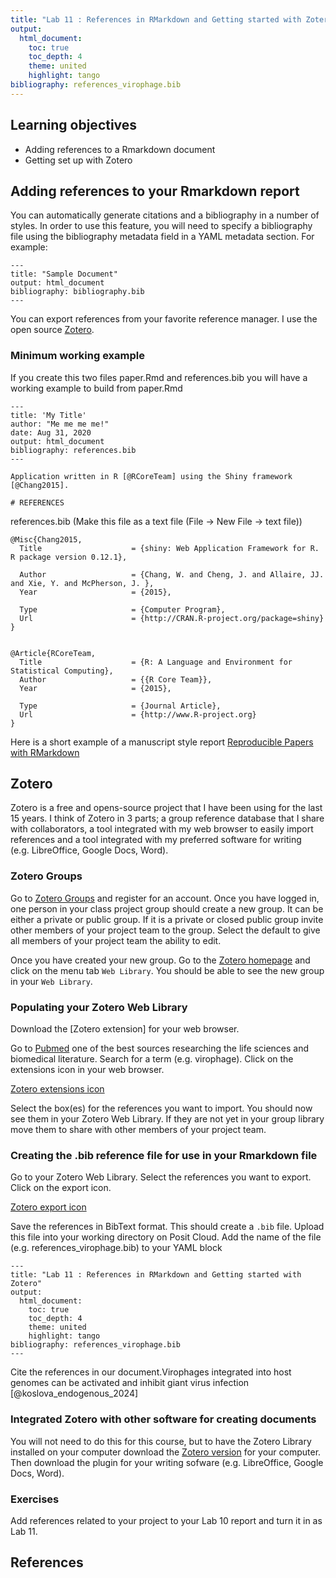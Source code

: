 ```yaml
---
title: "Lab 11 : References in RMarkdown and Getting started with Zotero"
output:
  html_document:
    toc: true
    toc_depth: 4
    theme: united
    highlight: tango
bibliography: references_virophage.bib
---
```


## Learning objectives

* Adding references to a Rmarkdown document
* Getting set up with Zotero

## Adding references to your Rmarkdown report

You can automatically generate citations and a bibliography in a number of styles. In order to use this feature, you will need to specify a bibliography file using the bibliography metadata field in a YAML metadata section. For example:

```
---
title: "Sample Document"
output: html_document
bibliography: bibliography.bib
---
```

You can export references from your favorite reference manager. I use the open source [Zotero](www.zotero.org).

### Minimum working example

If you create this two files paper.Rmd and references.bib you will have a working example to build from
paper.Rmd

```
---
title: 'My Title'
author: "Me me me me!"
date: Aug 31, 2020
output: html_document
bibliography: references.bib
---

Application written in R [@RCoreTeam] using the Shiny framework [@Chang2015].

# REFERENCES
```

references.bib (Make this file as a text file (File -> New File -> text file))

```
@Misc{Chang2015,
  Title                    = {shiny: Web Application Framework for R. R package version 0.12.1},

  Author                   = {Chang, W. and Cheng, J. and Allaire, JJ. and Xie, Y. and McPherson, J. },
  Year                     = {2015},

  Type                     = {Computer Program},
  Url                      = {http://CRAN.R-project.org/package=shiny}
}


@Article{RCoreTeam,
  Title                    = {R: A Language and Environment for Statistical Computing},
  Author                   = {{R Core Team}},
  Year                     = {2015},

  Type                     = {Journal Article},
  Url                      = {http://www.R-project.org}
}
```

Here is a short example of a manuscript style report [Reproducible Papers with RMarkdown](https://nceas.github.io/oss-lessons/reproducible-papers-with-rmd/reproducible-papers-with-rmd.html)

## Zotero

Zotero is a free and opens-source project that I have been using for the last 15 years. I think of Zotero in 3 parts; a group reference database that I share with collaborators, a tool integrated with my web browser to easily import references and a tool integrated with my preferred software for writing (e.g. LibreOffice, Google Docs, Word).

### Zotero Groups

Go to [Zotero Groups](https://www.zotero.org/groups/) and register for an account. Once you have logged in, one person in your class project group should create a new group. It can be either a private or public group. If it is a private or closed public group invite other members of your project team to the group. Select the default to give all members of your project team the ability to edit.

Once you have created your new group. Go to the [Zotero homepage](https://www.zotero.org/) and click on the menu tab `Web Library`.  You should be able to see the new group in your `Web Library`.

### Populating your Zotero Web Library

Download the [Zotero extension] for your web browser. 

Go to [Pubmed](https://pubmed.ncbi.nlm.nih.gov/) one of the best sources researching the life sciences and biomedical literature. Search for a term (e.g. virophage). Click on the extensions icon in your web browser.

[Zotero extensions icon](images/lab11/zotero_ext.png)

Select the box(es) for the references you want to import.  You should now see them in your Zotero Web Library. If they are not yet in your group library move them to share with other members of your project team.

### Creating the .bib reference file for use in your Rmarkdown file

Go to your Zotero Web Library. Select the references you want to export. Click on the export icon.

[Zotero export icon](images/lab11/zotero_export.png)

Save the references in BibText format. This should create a `.bib` file. Upload this file into your working directory on Posit Cloud. Add the name of the file (e.g. references_virophage.bib) to your YAML block

```
---
title: "Lab 11 : References in RMarkdown and Getting started with Zotero"
output:
  html_document:
    toc: true
    toc_depth: 4
    theme: united
    highlight: tango
bibliography: references_virophage.bib
---
```

Cite the references in our document.Virophages integrated into host genomes can be activated and inhibit giant virus infection [@koslova_endogenous_2024]

### Integrated Zotero with other software for creating documents

You will not need to do this for this course, but to have the Zotero Library installed on your computer download the [Zotero version](https://www.zotero.org/download/) for your computer. Then download the plugin for your writing sofware (e.g. LibreOffice, Google Docs, Word).

### Exercises

Add references related to your project to your Lab 10 report and turn it in as Lab 11.

## References
